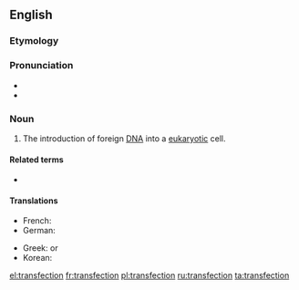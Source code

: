 ==English==

===Etymology===
{{blend|trans-|infection|lang=en}}

===Pronunciation===
* {{IPA|tɹænzˈfɛkʃən|lang=en}}
* {{rhymes|ɛkʃən|lang=en}}

===Noun===
{{wikipedia}}
{{en-noun}}

# {{label|en|molecular biology}} The introduction of foreign [[DNA]] into a [[eukaryotic]] cell.

====Related terms====
* {{l|en|transfectant}}

====Translations====
{{trans-top|introduction of foreign DNA into a eukaryotic cell}}
* French: {{t+|fr|transfection}}
* German: {{t|de|Transfektion|f}}
{{trans-mid}}
* Greek: {{t+|el|επιμόλυνση}} or {{t|el|διαμόλυνση}}
* Korean: {{t|ko|트랜스펙션|tr=teuraenseupeksyeon}}
{{trans-bottom}}

[[el:transfection]]
[[fr:transfection]]
[[pl:transfection]]
[[ru:transfection]]
[[ta:transfection]]